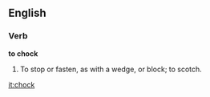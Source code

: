 ==English==

===Verb===

'''to chock'''

#To stop or fasten, as with a wedge, or block; to scotch.

[[it:chock]]